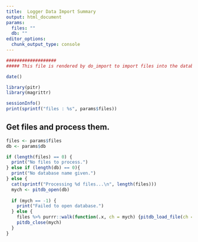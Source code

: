 ```yaml
---
title:  Logger Data Import Summary
output: html_document
params:
  files: ""
  db: ""
editor_options: 
  chunk_output_type: console
---
```


```r
###################
##### This file is rendered by do_import to import files into the database giving an html report.

date()
```


```r
library(pitr)
library(magrittr)

sessionInfo()
print(sprintf("files : %s", params$files))
```


## Get files and process them.
```r
files <- params$files 
db <- params$db

if (length(files) == 0) {
  print("No files to process.")
} else if (length(db) == 0){
  print("No database name given.")
} else {
  cat(sprintf("Processing %d files...\n", length(files)))
  mych <- pitdb_open(db)
  
  if (mych == -1) {
    print("Failed to open database.")
  } else {  
    files %>% purrr::walk(function(.x, ch = mych) {pitdb_load_file(ch = ch, filename = .x, parse_summary = TRUE, ignore_insert_errors = TRUE)})
    pitdb_close(mych)
  }
}
```
